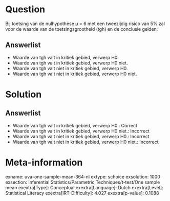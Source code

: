 Question
========

Bij toetsing van de nulhypothese μ = 6 met een tweezijdig risico van 5%
zal voor de waarde van de toetsingsgrootheid (tgh) en de conclusie
gelden:

Answerlist
----------

* Waarde van tgh valt in kritiek gebied, verwerp H0.
* Waarde van tgh valt in kritiek gebied, verwerp H0 niet.
* Waarde van tgh valt niet in kritiek gebied, verwerp H0.
* Waarde van tgh valt niet in kritiek gebied, verwerp H0 niet.

Solution
========

Answerlist
----------

* Waarde van tgh valt in kritiek gebied, verwerp H0.: Correct
* Waarde van tgh valt in kritiek gebied, verwerp H0 niet.: Incorrect
* Waarde van tgh valt niet in kritiek gebied, verwerp H0.: Incorrect
* Waarde van tgh valt niet in kritiek gebied, verwerp H0 niet.: Incorrect

Meta-information
================
exname: uva-one-sample-mean-364-nl
extype: schoice
exsolution: 1000
exsection: Inferential Statistics/Parametric Techniques/t-test/One sample mean
exextra[Type]: Conceptual
exextra[Language]: Dutch
exextra[Level]: Statistical Literacy
exextra[IRT-Difficulty]: 4.027
exextra[p-value]: 0.1088
